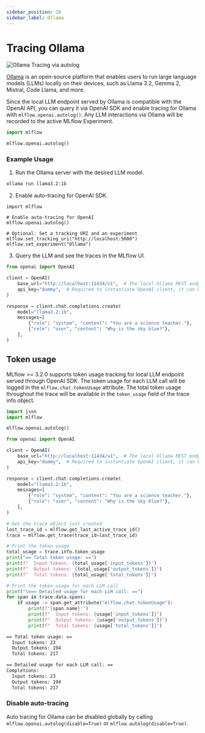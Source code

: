 ```yaml
---
sidebar_position: 10
sidebar_label: Ollama
---
```



# Tracing Ollama

![Ollama Tracing via autolog](/images/llms/tracing/ollama-tracing.png)

[Ollama](https://ollama.com/) is an open-source platform that enables users to run large language models (LLMs) locally on their devices, such as Llama 3.2, Gemma 2, Mistral, Code Llama, and more.

Since the local LLM endpoint served by Ollama is compatible with the OpenAI API, you can query it via OpenAI SDK and enable tracing for Ollama with `mlflow.openai.autolog()`. Any LLM interactions via Ollama will be recorded to the active MLflow Experiment.

```python
import mlflow

mlflow.openai.autolog()
```

### Example Usage


1. Run the Ollama server with the desired LLM model.

```bash
ollama run llama3.2:1b
```

2. Enable auto-tracing for OpenAI SDK.

```
import mlflow

# Enable auto-tracing for OpenAI
mlflow.openai.autolog()

# Optional: Set a tracking URI and an experiment
mlflow.set_tracking_uri("http://localhost:5000")
mlflow.set_experiment("Ollama")
```


3. Query the LLM and see the traces in the MLflow UI.

```python
from openai import OpenAI

client = OpenAI(
    base_url="http://localhost:11434/v1",  # The local Ollama REST endpoint
    api_key="dummy",  # Required to instantiate OpenAI client, it can be a random string
)

response = client.chat.completions.create(
    model="llama3.2:1b",
    messages=[
        {"role": "system", "content": "You are a science teacher."},
        {"role": "user", "content": "Why is the sky blue?"},
    ],
)
```

## Token usage

MLflow >= 3.2.0 supports token usage tracking for local LLM endpoint served through OpenAI SDK. The token usage for each LLM call will be logged in the `mlflow.chat.tokenUsage` attribute. The total token usage throughout the trace will be
available in the `token_usage` field of the trace info object.

```python
import json
import mlflow

mlflow.openai.autolog()

from openai import OpenAI

client = OpenAI(
    base_url="http://localhost:11434/v1",  # The local Ollama REST endpoint
    api_key="dummy",  # Required to instantiate OpenAI client, it can be a random string
)

response = client.chat.completions.create(
    model="llama3.2:1b",
    messages=[
        {"role": "system", "content": "You are a science teacher."},
        {"role": "user", "content": "Why is the sky blue?"},
    ],
)

# Get the trace object just created
last_trace_id = mlflow.get_last_active_trace_id()
trace = mlflow.get_trace(trace_id=last_trace_id)

# Print the token usage
total_usage = trace.info.token_usage
print("== Total token usage: ==")
print(f"  Input tokens: {total_usage['input_tokens']}")
print(f"  Output tokens: {total_usage['output_tokens']}")
print(f"  Total tokens: {total_usage['total_tokens']}")

# Print the token usage for each LLM call
print("\n== Detailed usage for each LLM call: ==")
for span in trace.data.spans:
    if usage := span.get_attribute("mlflow.chat.tokenUsage"):
        print(f"{span.name}:")
        print(f"  Input tokens: {usage['input_tokens']}")
        print(f"  Output tokens: {usage['output_tokens']}")
        print(f"  Total tokens: {usage['total_tokens']}")
```

```bash
== Total token usage: ==
  Input tokens: 23
  Output tokens: 194
  Total tokens: 217

== Detailed usage for each LLM call: ==
Completions:
  Input tokens: 23
  Output tokens: 194
  Total tokens: 217
```

### Disable auto-tracing

Auto tracing for Ollama can be disabled globally by calling `mlflow.openai.autolog(disable=True)` or `mlflow.autolog(disable=True)`.